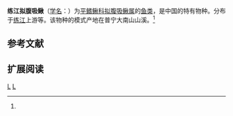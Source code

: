 {{Speciesbox 
| taxon = Pseudogastromyzon lianjiangensis
| status = NE
| status_system = IUCZheng, 1981<ref name='id6522'>{{cite web| url =http://www.bioinfo.cn/db05/BjdwSpecies.php?action=view&id=6522| title =练江拟腹吸鳅| work =中国动物物种编目数据库| publisher =中国科学院微生物研究所| author =中国科学院动物研究所| accessdate =2009-04-11| deadurl =yes| archiveurl =https://web.archive.org/web/20160305044434/http://www.bioinfo.cn/db05/BjdwSpecies.php?action=view&id=6522| archivedate =2016-03-05}}</ref>
| synonyms =
}}

'''练江拟腹吸鳅'''（[[学名|学名]]：{{lang|la|''Pseudogastromyzon lianjiangensis''}}）为[[平鳍鳅科|平鳍鳅科]][[拟腹吸鳅属|拟腹吸鳅属]]的[[鱼类|鱼类]]，是中国的特有物种。分布于[[练江|练江]]上游等。该物种的模式产地在普宁大南山山溪。<ref name='id6522'/>

== 参考文献 ==
{{reflist}}

== 扩展阅读 ==
{{refbegin}}
{{wikispecies-inline|Pseudogastromyzon lianjiangensis|练江拟腹吸鳅}}
{{refend}}
{{Taxonbar|from=Q1041802}}

[[Category:拟腹吸鳅属|L]]
[[Category:中國特有魚類|L]]


{{鯉形目小作品}}